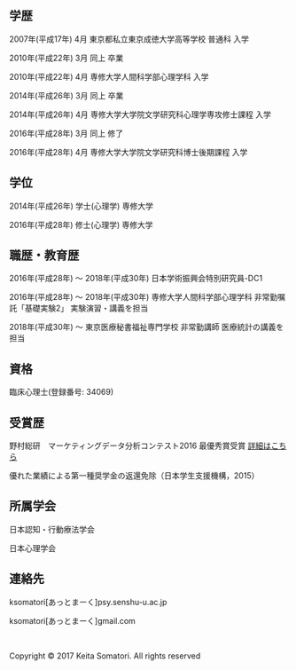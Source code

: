 <br />
<br />

## 学歴

2007年(平成17年) 4月 東京都私立東京成徳大学高等学校 普通科 入学

2010年(平成22年) 3月 同上 卒業

2010年(平成22年) 4月 専修大学人間科学部心理学科 入学

2014年(平成26年) 3月 同上 卒業

2014年(平成26年) 4月 専修大学大学院文学研究科心理学専攻修士課程 入学

2016年(平成28年) 3月 同上 修了

2016年(平成28年) 4月 専修大学大学院文学研究科博士後期課程 入学

## 学位

2014年(平成26年) 学士(心理学) 専修大学

2016年(平成28年) 修士(心理学) 専修大学

## 職歴・教育歴

2016年(平成28年) ～ 2018年(平成30年) 日本学術振興会特別研究員-DC1

2016年(平成28年) ～ 2018年(平成30年) 専修大学人間科学部心理学科 非常勤嘱託「基礎実験2」 実験演習・講義を担当

2018年(平成30年) ～  東京医療秘書福祉専門学校 非常勤講師 医療統計の講義を担当

## 資格

臨床心理士(登録番号: 34069)

## 受賞歴

野村総研　マーケティングデータ分析コンテスト2016 最優秀賞受賞 [詳細はこちら](https://www.is.nri.co.jp/contest/2016/report.html)

優れた業績による第一種奨学金の返還免除（日本学生支援機構，2015）

## 所属学会

日本認知・行動療法学会

日本心理学会

## 連絡先

ksomatori[あっとまーく]psy.senshu-u.ac.jp

ksomatori[あっとまーく]gmail.com

<br />
<p>Copyright &copy; 2017 Keita Somatori. All rights reserved </p>